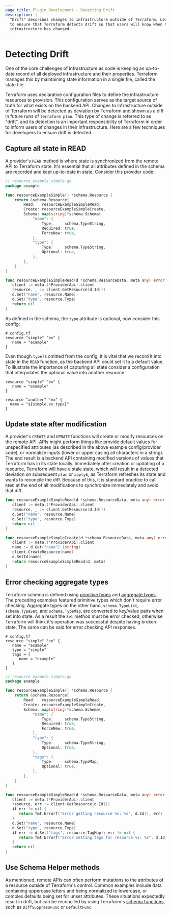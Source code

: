 ```yaml
---
page_title: Plugin Development - Detecting Drift
description: |-
  "Drift" describes changes to infrastructure outside of Terraform. Learn how
  to ensure that Terraform detects drift so that users will know when their
  infrastructure has changed.
---
```


# Detecting Drift

One of the core challenges of infrastructure as code is keeping an up-to-date
record of all deployed infrastructure and their properties. Terraform manages
this by maintaining state information in a single file, called the state file.

Terraform uses declarative configuration files to define the infrastructure
resources to provision. This configuration serves as the target source of truth
for what exists on the backend API. Changes to Infrastructure outside of
Terraform will be detected as deviation by Terraform and shown as a diff in
future runs of `terraform plan`. This type of change is referred to as "drift",
and its detection is an important responsibility of Terraform in order to inform
users of changes in their infrastructure. Here are a few techniques for
developers to ensure drift is detected.

## Capture all state in READ

A provider's `READ` method is where state is synchronized from the remote API to
Terraform state. It's essential that all attributes defined in the schema are
recorded and kept up-to-date in state. Consider this provider code:

```go
// resource_example_simple.go
package example

func resourceExampleSimple() *schema.Resource {
    return &schema.Resource{
        Read:   resourceExampleSimpleRead,
        Create: resourceExampleSimpleCreate,
        Schema: map[string]*schema.Schema{
            "name": {
                Type:     schema.TypeString,
                Required: true,
                ForceNew: true,
            },
            "type": {
                Type:     schema.TypeString,
                Optional: true,
            },
        },
    }
}

func resourceExampleSimpleRead(d *schema.ResourceData, meta any) error {
   client := meta.(*ProviderApi).client
   resource, _ := client.GetResource(d.Id())
   d.Set("name", resource.Name)
   d.Set("type", resource.Type)
   return nil
}
```

As defined in the schema, the `type` attribute is optional, now consider this
config:

```hcl
# config.tf
resource "simple" "ex" {
   name = "example"
}
```

Even though `type` is omitted from the config, it is vital that we record it
into state in the `READ` function, as the backend API could set it to a default
value. To illustrate the importance of capturing all state consider a
configuration that interpolates the optional value into another resource:

```hcl
resource "simple" "ex" {
   name = "example"
}

resource "another" "ex" {
  name = "${simple.ex.type}"
}
```

## Update state after modification

A provider's `CREATE` and `UPDATE` functions will create or modify resources on
the remote API. APIs might perform things like provide default values for
unspecified attributes (as described in the above example config/provider code),
or normalize inputs (lower or upper casing all characters in a string). The end
result is a backend API containing modified versions of values that Terraform
has in its state locally. Immediately after creation or updating of a resource,
Terraform will have a stale state, which will result in a detected deviation on
subsequent `plan` or `apply`s, as Terraform refreshes its state and wants to
reconcile the diff. Because of this, it is standard practice to call `READ` at
the end of all modifications to synchronize immediately and avoid that diff.

```go
func resourceExampleSimpleRead(d *schema.ResourceData, meta any) error {
   client := meta.(*ProviderApi).client
   resource, _ := client.GetResource(d.Id())
   d.Set("name", resource.Name)
   d.Set("type", resource.Type)
   return nil
}

func resourceExampleSimpleCreate(d *schema.ResourceData, meta any) error {
   client := meta.(*ProviderApi).client
   name := d.Get("name").(string)
   client.CreateResource(name)
   d.SetId(name)
   return resourceExampleSimpleRead(d, meta)
}
```

## Error checking aggregate types

Terraform schema is defined using [primitive types][0] and [aggregate types][1].
The preceding examples featured primitive types which don't require error
checking. Aggregate types on the other hand, `schema.TypeList`,
`schema.TypeSet`, and `schema.TypeMap`, are converted to key/value pairs when
set into state. As a result the `Set` method must be error checked, otherwise
Terraform will think it's operation was successful despite having broken state.
The same can be said for error checking API responses.

```hcl
# config.tf
resource "simple" "ex" {
   name = "example"
   type = "simple"
   tags = {
      name = "example"
   }
}
```

```go
// resource_example_simple.go
package example

func resourceExampleSimple() *schema.Resource {
    return &schema.Resource{
        Read:   resourceExampleSimpleRead,
        Create: resourceExampleSimpleCreate,
        Schema: map[string]*schema.Schema{
            "name": {
                Type:     schema.TypeString,
                Required: true,
                ForceNew: true,
            },
            "type": {
                Type:     schema.TypeString,
                Optional: true,
            },
            "tags": {
                Type:     schema.TypeMap,
                Optional: true,
            },
        },
    }
}

func resourceExampleSimpleRead(d *schema.ResourceData, meta any) error {
   client := meta.(*ProviderApi).client
   resource, err := client.GetResource(d.Id())
   if err != nil {
      return fmt.Errorf("error getting resource %s: %s", d.Id(), err)
   }
   d.Set("name", resource.Name)
   d.Set("type", resource.Type)
   if err := d.Set("tags", resource.TagMap); err != nil {
      return fmt.Errorf("error setting tags for resource %s: %s", d.Id(), err)
   }
   return nil
}
```

## Use Schema Helper methods

As mentioned, remote APIs can often perform mutations to the attributes of a
resource outside of Terraform's control. Common examples include data containing
uppercase letters and being normalized to lowercase, or complex defaults being
set for unset attributes. These situations expectedly result in drift, but can
be reconciled by using Terraform's [schema functions][2], such as
`DiffSuppressFunc` or `DefaultFunc`.

[0]: /terraform/plugin/sdkv2/schemas/schema-types#primitive-types

[1]: /terraform/plugin/sdkv2/schemas/schema-types#aggregate-types

[2]: /terraform/plugin/sdkv2/schemas/schema-behaviors#function-behaviors
